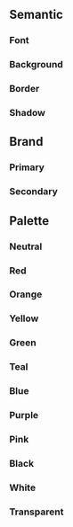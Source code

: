 
## Semantic

### Font
<TokenList namespace="colors" childNamespace="font" />

### Background
<TokenList namespace="colors" childNamespace="background" />

### Border
<TokenList namespace="colors" childNamespace="border" />

### Shadow
<TokenList namespace="colors" childNamespace="shadow" />


## Brand

### Primary
<TokenList namespace="colors" childNamespace="brand,primary" />

### Secondary
<TokenList namespace="colors" childNamespace="brand,secondary" />


## Palette

### Neutral
<TokenList namespace="colors" childNamespace="neutral" />

### Red
<TokenList namespace="colors" childNamespace="red" />

### Orange
<TokenList namespace="colors" childNamespace="orange" />

### Yellow
<TokenList namespace="colors" childNamespace="yellow" />

### Green
<TokenList namespace="colors" childNamespace="green" />

### Teal
<TokenList namespace="colors" childNamespace="teal" />

### Blue
<TokenList namespace="colors" childNamespace="blue" />

### Purple
<TokenList namespace="colors" childNamespace="purple" />

### Pink
<TokenList namespace="colors" childNamespace="pink" />

### Black
<TokenList namespace="colors" childNamespace="black" />

### White
<TokenList namespace="colors" childNamespace="white" />

### Transparent
<TokenList namespace="colors" childNamespace="transparent" />

